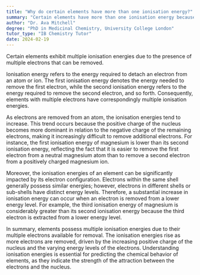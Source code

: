 ```yaml
---
title: "Why do certain elements have more than one ionisation energy?"
summary: "Certain elements have more than one ionisation energy because they have multiple electrons that can be removed."
author: "Dr. Ava Mitchell"
degree: "PhD in Medicinal Chemistry, University College London"
tutor_type: "IB Chemistry Tutor"
date: 2024-02-19
---
```


Certain elements exhibit multiple ionisation energies due to the presence of multiple electrons that can be removed.

Ionisation energy refers to the energy required to detach an electron from an atom or ion. The first ionisation energy denotes the energy needed to remove the first electron, while the second ionisation energy refers to the energy required to remove the second electron, and so forth. Consequently, elements with multiple electrons have correspondingly multiple ionisation energies.

As electrons are removed from an atom, the ionisation energies tend to increase. This trend occurs because the positive charge of the nucleus becomes more dominant in relation to the negative charge of the remaining electrons, making it increasingly difficult to remove additional electrons. For instance, the first ionisation energy of magnesium is lower than its second ionisation energy, reflecting the fact that it is easier to remove the first electron from a neutral magnesium atom than to remove a second electron from a positively charged magnesium ion.

Moreover, the ionisation energies of an element can be significantly impacted by its electron configuration. Electrons within the same shell generally possess similar energies; however, electrons in different shells or sub-shells have distinct energy levels. Therefore, a substantial increase in ionisation energy can occur when an electron is removed from a lower energy level. For example, the third ionisation energy of magnesium is considerably greater than its second ionisation energy because the third electron is extracted from a lower energy level.

In summary, elements possess multiple ionisation energies due to their multiple electrons available for removal. The ionisation energies rise as more electrons are removed, driven by the increasing positive charge of the nucleus and the varying energy levels of the electrons. Understanding ionisation energies is essential for predicting the chemical behavior of elements, as they indicate the strength of the attraction between the electrons and the nucleus.
    